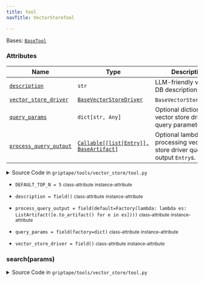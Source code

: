 ```yaml
---
title: tool
navTitle: VectorStoreTool

---
```


<span id="griptape.tools.vector_store.tool.VectorStoreTool"></span>

Bases:
 [`BaseTool`](..#griptape.tools.BaseTool "BaseTool (griptape.tools.BaseTool)")

### Attributes

| Name                                                                                                                                                                                                                                                                                                                                                                                                       | Type                                                                                                                                                                                                                      | Description                                                                    |
| ---------------------------------------------------------------------------------------------------------------------------------------------------------------------------------------------------------------------------------------------------------------------------------------------------------------------------------------------------------------------------------------------------------- | ------------------------------------------------------------------------------------------------------------------------------------------------------------------------------------------------------------------------- | ------------------------------------------------------------------------------ |
| <a href="tool.mdx#griptape.tools.vector_store.tool.VectorStoreTool.description" title="description = field()           class-attribute       instance-attribute    (griptape.tools.vector_store.tool.VectorStoreTool.description)"><code class="language-python">description</code></a>                                                                                                                    | `str`                                                                                                                                                                                                                     | LLM-friendly vector DB description.<br/>                                       |
| <a href="tool.mdx#griptape.tools.vector_store.tool.VectorStoreTool.vector_store_driver" title="vector_store_driver = field()           class-attribute       instance-attribute    (griptape.tools.vector_store.tool.VectorStoreTool.vector_store_driver)"><code class="language-python">vector_store_driver</code></a>                                                                                    | <a href="../../drivers/vector#griptape.drivers.vector.BaseVectorStoreDriver" title="BaseVectorStoreDriver (griptape.drivers.vector.BaseVectorStoreDriver)"><code class="language-python">BaseVectorStoreDriver</code></a> | `BaseVectorStoreDriver`.<br/>                                                  |
| <a href="tool.mdx#griptape.tools.vector_store.tool.VectorStoreTool.query_params" title="query_params = field(factory=dict)           class-attribute       instance-attribute    (griptape.tools.vector_store.tool.VectorStoreTool.query_params)"><code class="language-python">query_params</code></a>                                                                                                    | `dict[str, Any]`                                                                                                                                                                                                          | Optional dictionary of vector store driver query parameters.<br/>              |
| <a href="tool.mdx#griptape.tools.vector_store.tool.VectorStoreTool.process_query_output" title="process_query_output = field(default=Factory(lambda: lambda es: ListArtifact([e.to_artifact() for e in es])))           class-attribute       instance-attribute    (griptape.tools.vector_store.tool.VectorStoreTool.process_query_output)"><code class="language-python">process_query_output</code></a> | <a href="../../../data/artifacts.mdx#list" title="List (list)"><code class="language-python">Callable\[\[list[Entry]], BaseArtifact]</code></a>                                                                           | Optional lambda for processing vector store driver query output `Entry`s.<br/> |

<details><summary>Source Code in <code>griptape&#47;tools&#47;vector_store&#47;tool.py</code></summary>

```python
@define(kw_only=True)
class VectorStoreTool(BaseTool):
    """A tool for querying a vector database.

    Attributes:
        description: LLM-friendly vector DB description.
        vector_store_driver: `BaseVectorStoreDriver`.
        query_params: Optional dictionary of vector store driver query parameters.
        process_query_output: Optional lambda for processing vector store driver query output `Entry`s.
    """

    DEFAULT_TOP_N = 5

    description: str = field()
    vector_store_driver: BaseVectorStoreDriver = field()
    query_params: dict[str, Any] = field(factory=dict)
    process_query_output: Callable[[list[BaseVectorStoreDriver.Entry]], BaseArtifact] = field(
        default=Factory(lambda: lambda es: ListArtifact([e.to_artifact() for e in es])),
    )

    @activity(
        config={
            "description": "Can be used to search a database with the following description: {{ _self.description }}",
            "schema": Schema(
                {
                    Literal(
                        "query",
                        description="A natural language search query to run against the vector database",
                    ): str,
                },
            ),
        },
    )
    def search(self, params: dict) -> BaseArtifact:
        query = params["values"]["query"]

        try:
            return self.process_query_output(self.vector_store_driver.query(query, **self.query_params))
        except Exception as e:
            return ErrorArtifact(f"error querying vector store: {e}")
```

</details>

-   `DEFAULT_TOP_N = 5` <small>class-attribute</small> <small>instance-attribute</small>  <span id="griptape.tools.vector_store.tool.VectorStoreTool.DEFAULT_TOP_N"></span> 

-   `description = field()` <small>class-attribute</small> <small>instance-attribute</small>  <span id="griptape.tools.vector_store.tool.VectorStoreTool.description"></span> 

-   `process_query_output = field(default=Factory(lambda: lambda es: ListArtifact([e.to_artifact() for e in es])))` <small>class-attribute</small> <small>instance-attribute</small>  <span id="griptape.tools.vector_store.tool.VectorStoreTool.process_query_output"></span> 

-   `query_params = field(factory=dict)` <small>class-attribute</small> <small>instance-attribute</small>  <span id="griptape.tools.vector_store.tool.VectorStoreTool.query_params"></span> 

-   `vector_store_driver = field()` <small>class-attribute</small> <small>instance-attribute</small>  <span id="griptape.tools.vector_store.tool.VectorStoreTool.vector_store_driver"></span> 

<span id="griptape.tools.vector_store.tool.VectorStoreTool.search"></span>

### search(params)

<details><summary>Source Code in <code>griptape&#47;tools&#47;vector_store&#47;tool.py</code></summary>

```python
@activity(
    config={
        "description": "Can be used to search a database with the following description: {{ _self.description }}",
        "schema": Schema(
            {
                Literal(
                    "query",
                    description="A natural language search query to run against the vector database",
                ): str,
            },
        ),
    },
)
def search(self, params: dict) -> BaseArtifact:
    query = params["values"]["query"]

    try:
        return self.process_query_output(self.vector_store_driver.query(query, **self.query_params))
    except Exception as e:
        return ErrorArtifact(f"error querying vector store: {e}")
```

</details>
